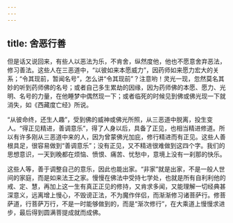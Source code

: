 ```yaml
---
---
---
```

title: 舍恶行善
---




但是话又说回来，有些人以恶法为乐，不肯舍，纵然度他，他也不愿意舍弃恶法，修习善法。这些人在三恶道中，“以彼如来本愿威力”，因药师如来愿力宏大的关系；“令其现前，暂闻名号”，怎么讲“令其现前”？注意哟！灵光一现，忽然莫名其妙的听到药师佛的名号；或者自己多生累劫的因缘，因为药师佛的本愿、愿力、光明、名号的力量，在他睡梦中偶然现一下；或者临死的时候见到佛或佛光现一下就消失，如《西藏度亡经》所说。

“从彼命终，还生人趣”，受到佛的威神或佛光所照，从三恶道中脱离，投生变人。“得正见精进，善调意乐”，得了人身以后，具备了正见，也相当精进修道。所以有许多刚从三恶道中来的人，因为曾蒙佛光加庇，修行精进而有正见。这些人善根具足，很容易做到“善调意乐”；没有正见，又不精进很难做到这四个字。我们的思想意识，一天到晚都在烦恼、愤恨、痛苦、忧愁中，意境上没有一刹那的快乐。

这些人等，善于调整自己的意乐，因此也能出家。“非家”就是出家，不是一般人世间的家庭，而是如来法王之家。慢慢在佛法中受持七学处，也就是所有自利利他的戒、定、慧，再加上这一生有真正正见的修持，又肯求多闻，又能理解一切经典甚深意义，远离增上慢心，不毁谤正法，不为魔作伴侣，而渐渐修习诸菩萨行。修菩萨道，行菩萨万行，不是一时能够做到的，而是“渐次修行”，在大乘道上慢慢求进步，最后得到圆满菩提成就而成佛。